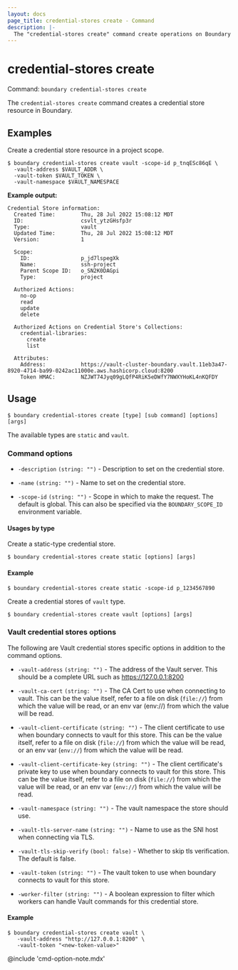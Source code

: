 ```yaml
---
layout: docs
page_title: credential-stores create - Command
description: |-
  The "credential-stores create" command create operations on Boundary credential store resources.
---
```


# credential-stores create

Command: `boundary credential-stores create`

The `credential-stores create` command creates a credential store resource
in Boundary.

## Examples

Create a credential store resource in a project scope. 

```shell-session
$ boundary credential-stores create vault -scope-id p_tnqESc86qE \
  -vault-address $VAULT_ADDR \
  -vault-token $VAULT_TOKEN \
  -vault-namespace $VAULT_NAMESPACE
```

**Example output:**

<CodeBlockConfig hideClipboard>

```plaintext
Credential Store information:
  Created Time:        Thu, 28 Jul 2022 15:08:12 MDT
  ID:                  csvlt_ytzGHsfp3r
  Type:                vault
  Updated Time:        Thu, 28 Jul 2022 15:08:12 MDT
  Version:             1

  Scope:
    ID:                p_jd7lspegXk
    Name:              ssh-project
    Parent Scope ID:   o_SN2K0DAGpi
    Type:              project

  Authorized Actions:
    no-op
    read
    update
    delete

  Authorized Actions on Credential Store's Collections:
    credential-libraries:
      create
      list

  Attributes:
    Address:           https://vault-cluster-boundary.vault.11eb3a47-8920-4714-ba99-0242ac11000e.aws.hashicorp.cloud:8200
    Token HMAC:        NZJWT74Jyq09gLQfP4RiK5eDWfY7NWXYHoKL4nKQFDY
```

</CodeBlockConfig>


## Usage

<CodeBlockConfig hideClipboard>

```shell-session
$ boundary credential-stores create [type] [sub command] [options] [args]
```

</CodeBlockConfig>

The available types are `static` and `vault`.

### Command options

- `-description` `(string: "")` - Description to set on the credential store.

- `-name` `(string: "")` - Name to set on the credential store.

- `-scope-id` `(string: "")` - Scope in which to make the request. The default
  is global. This can also be specified via the `BOUNDARY_SCOPE_ID` environment
  variable.

#### Usages by type

<Tabs>
<Tab heading="Static">

Create a static-type credential store.

<CodeBlockConfig hideClipboard>

```shell-session
$ boundary credential-stores create static [options] [args]
```

</CodeBlockConfig>

#### Example

```shell-session
$ boundary credential-stores create static -scope-id p_1234567890
```

</Tab>
<Tab heading="Vault">

Create a credential stores of `vault` type.

<CodeBlockConfig hideClipboard>

```shell-session
$ boundary credential-stores create vault [options] [args]
```

</CodeBlockConfig>

### Vault credential stores options

The following are Vault credential stores specific options in addition to the
command options.

- `-vault-address` `(string: "")` - The address of the Vault server. This should
  be a complete URL such as https://127.0.0.1:8200

- `-vault-ca-cert` `(string: "")` - The CA Cert to use when connecting to vault.
  This can be the value itself, refer to a file on disk (`file://`) from which the
   value will be read, or an env var (env://) from which the value will be read.

- `-vault-client-certificate` `(string: "")` - The client certificate to use
  when boundary connects to vault for this store. This can be the value itself,
  refer to a file on disk (`file://`) from which the value will be read, or an env
  var (`env://`) from which the value will be read.

- `-vault-client-certificate-key` `(string: "")` - The client certificate's
  private key to use when boundary connects to vault for this store. This can be
  the value itself, refer to a file on disk (`file://`) from which the value will
  be read, or an env var (`env://`) from which the value will be read.

- `-vault-namespace` `(string: "")` - The vault namespace the store should use.

- `-vault-tls-server-name` `(string: "")` - Name to use as the SNI host when
  connecting via TLS.

- `-vault-tls-skip-verify` `(bool: false)` - Whether to skip tls verification.
The default is false.

- `-vault-token` `(string: "")` - The vault token to use when boundary connects
  to vault for this store.

- `-worker-filter` `(string: "")` - A boolean expression to filter which workers
  can handle Vault commands for this credential store.


#### Example

```shell-session
$ boundary credential-stores create vault \
   -vault-address "http://127.0.0.1:8200" \
   -vault-token "<new-token-value>"
```

</Tab>
</Tabs>


@include 'cmd-option-note.mdx'
